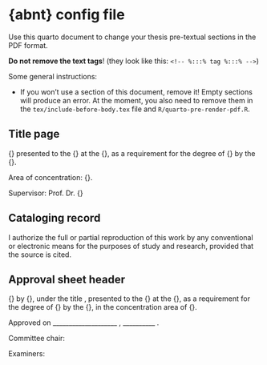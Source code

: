 # {abnt} config file

Use this quarto document to change your thesis pre-textual sections in the PDF format.

__Do not remove the text tags__! (they look like this: `<!-- %:::% tag %:::% -->`)

Some general instructions:

* If you won't use a section of this document, remove it! Empty sections will produce an error. At the moment, you also need to remove them in the `tex/include-before-body.tex` file and `R/quarto-pre-render-pdf.R`.

## Title page

<!-- %:::% title-page body begin %:::% -->
{\imprimirtipotrabalho} presented to the {\imprimirescola} at the {\imprimiruniversidade}, as a requirement for the degree of {\imprimirtituloacademico} by the {\imprimirprograma}.

\smallskip
Area of concentration: {\imprimirareadeconcentracao}.

\smallskip
Supervisor: Prof. Dr. {\imprimirorientador}
<!-- %:::% title-page body end %:::% -->

## Cataloging record

<!-- %:::% cataloging-record body begin %:::% -->
I authorize the full or partial reproduction of this work by any conventional or electronic means for the purposes of study and research, provided that the source is cited.
\ABNTEXfontereduzida

\vfill
\begin{center}
Cataloging in publication

Library

{\imprimirescola}

\medskip
\setlength{\fboxsep}{1cm}
\fbox{\begin{minipage}[c][7.5cm]{12.5cm}
Vartanian, Daniel

\smallskip
\hspace{0.5cm} {\imprimirtitulo}  / {\imprimirautor}; supervisor, {\imprimirorientador}. {\imprimirlocal}, {\imprimirdata}.

\smallskip
{\thelastpage}p. : il

\smallskip
\hspace{0.5cm} {\imprimirtipotrabalho} (\imprimirtituloacademico) -- {\imprimirprograma}, {\imprimirescola}, {\imprimiruniversidade}, {\imprimirlocal}, {\imprimirdata}.

\smallskip
\hspace{0.5cm} {\imprimirnotadeversao}

\smallskip
\hspace{0.5cm} 1. Chronotype. 2. Entrainment. 3. Sleep. 4. Chronobiology. 5. Complex systems. I. Rodrigues Neto, Camilo, super. II. Title.

\smallskip
\hfill CDD ? .ed. ???.???
\end{minipage}}
\end{center}
<!-- %:::% cataloging-record body end %:::% -->

## Approval sheet header

<!-- %:::% approval-sheet body begin %:::% -->
{\imprimirtipotrabalho} by {\imprimirautor}, under the title \textbf{\imprimirtitulo}, presented to the {\imprimirescola} at the {\imprimiruniversidade}, as a requirement for the degree of {\imprimirtituloacademico} by the {\imprimirprograma}, in the concentration area of {\imprimirareadeconcentracao}.

\vspace{\hugeskipamount}
Approved on \_\_\_\_\_\_\_\_\_\_\_\_\_\_\_\_\_\_\_\_ , \_\_\_\_\_\_\_\_\_\_ .

\vspace{\hugeskipamount}
\begin{center}
  Examination committee
\end{center}

\vspace{\smallskipamount}
Committee chair:

\vspace{\tinyskipamount}
\begingroup

\AtBeginEnvironment{tabular}{
  \normalsize
  \renewcommand{\arraystretch}{2}
}

\setlength{\arrayrulewidth}{0pt}
\setlength{\tabcolsep}{0cm}
\begin{tabular}{m{2cm} P{14cm}}
  Prof. Dr. & \_\_\_\_\_\_\_\_\_\_\_\_\_\_\_\_\_\_\_\_\_\_\_\_\_\_\_\_\_\_\_\_\_\_\_\_\_\_\_\_\_\_\_\_\_\_\_\_\_\_\_\_\_\_\_ \\
  Institution & \_\_\_\_\_\_\_\_\_\_\_\_\_\_\_\_\_\_\_\_\_\_\_\_\_\_\_\_\_\_\_\_\_\_\_\_\_\_\_\_\_\_\_\_\_\_\_\_\_\_\_\_\_\_\_ \\
\end{tabular}

\vspace{\bigskipamount}
Examiners:

\vspace{\tinyskipamount}
\begin{tabular}{m{2cm} P{14cm}}
  Prof. Dr. & \_\_\_\_\_\_\_\_\_\_\_\_\_\_\_\_\_\_\_\_\_\_\_\_\_\_\_\_\_\_\_\_\_\_\_\_\_\_\_\_\_\_\_\_\_\_\_\_\_\_\_\_\_\_\_ \\
  Institution & \_\_\_\_\_\_\_\_\_\_\_\_\_\_\_\_\_\_\_\_\_\_\_\_\_\_\_\_\_\_\_\_\_\_\_\_\_\_\_\_\_\_\_\_\_\_\_\_\_\_\_\_\_\_\_ \\
  Evaluation & \_\_\_\_\_\_\_\_\_\_\_\_\_\_\_\_\_\_\_\_\_\_\_\_\_\_\_\_\_\_\_\_\_\_\_\_\_\_\_\_\_\_\_\_\_\_\_\_\_\_\_\_\_\_\_ \\
\end{tabular}

\vspace{\smallskipamount}
\begin{tabular}{m{2cm} P{14cm}}
  Prof. Dr. & \_\_\_\_\_\_\_\_\_\_\_\_\_\_\_\_\_\_\_\_\_\_\_\_\_\_\_\_\_\_\_\_\_\_\_\_\_\_\_\_\_\_\_\_\_\_\_\_\_\_\_\_\_\_\_ \\
  Institution & \_\_\_\_\_\_\_\_\_\_\_\_\_\_\_\_\_\_\_\_\_\_\_\_\_\_\_\_\_\_\_\_\_\_\_\_\_\_\_\_\_\_\_\_\_\_\_\_\_\_\_\_\_\_\_ \\
  Evaluation & \_\_\_\_\_\_\_\_\_\_\_\_\_\_\_\_\_\_\_\_\_\_\_\_\_\_\_\_\_\_\_\_\_\_\_\_\_\_\_\_\_\_\_\_\_\_\_\_\_\_\_\_\_\_\_ \\
\end{tabular}

\vspace{\smallskipamount}
\begin{tabular}{m{2cm} P{14cm}}
  Prof. Dr. & \_\_\_\_\_\_\_\_\_\_\_\_\_\_\_\_\_\_\_\_\_\_\_\_\_\_\_\_\_\_\_\_\_\_\_\_\_\_\_\_\_\_\_\_\_\_\_\_\_\_\_\_\_\_\_ \\
  Institution & \_\_\_\_\_\_\_\_\_\_\_\_\_\_\_\_\_\_\_\_\_\_\_\_\_\_\_\_\_\_\_\_\_\_\_\_\_\_\_\_\_\_\_\_\_\_\_\_\_\_\_\_\_\_\_ \\
  Evaluation & \_\_\_\_\_\_\_\_\_\_\_\_\_\_\_\_\_\_\_\_\_\_\_\_\_\_\_\_\_\_\_\_\_\_\_\_\_\_\_\_\_\_\_\_\_\_\_\_\_\_\_\_\_\_\_ \\
\end{tabular}
\endgroup
<!-- %:::% approval-sheet body end %:::% -->
